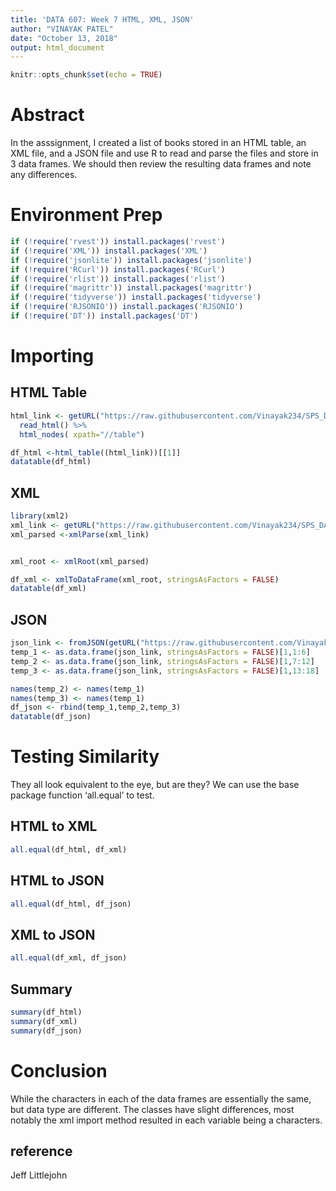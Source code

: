 ```yaml
---
title: 'DATA 607: Week 7 HTML, XML, JSON'
author: "VINAYAK PATEL"
date: "October 13, 2018"
output: html_document
---
```


```r
knitr::opts_chunk$set(echo = TRUE)
```

# Abstract
In the asssignment, I created a list of books stored in an HTML table, an XML file, and a JSON file and use R to read and parse the files and store in 3 data frames.   We should then review the resulting data frames and note any differences.  

# Environment Prep
```r
if (!require('rvest')) install.packages('rvest')
if (!require('XML')) install.packages('XML')
if (!require('jsonlite')) install.packages('jsonlite')
if (!require('RCurl')) install.packages('RCurl')
if (!require('rlist')) install.packages('rlist')
if (!require('magrittr')) install.packages('magrittr')
if (!require('tidyverse')) install.packages('tidyverse')
if (!require('RJSONIO')) install.packages('RJSONIO')
if (!require('DT')) install.packages('DT')

```

# Importing
## HTML Table
```r
html_link <- getURL("https://raw.githubusercontent.com/Vinayak234/SPS_DATA_607/master/SPS_DATA_607/week_7/books.html") %>% 
  read_html() %>% 
  html_nodes( xpath="//table")

df_html <-html_table((html_link))[[1]]
datatable(df_html)

```

## XML
```r
library(xml2)
xml_link <- getURL("https://raw.githubusercontent.com/Vinayak234/SPS_DATA_607/master/SPS_DATA_607/week_7/books.xml")
xml_parsed <-xmlParse(xml_link)


xml_root <- xmlRoot(xml_parsed)

df_xml <- xmlToDataFrame(xml_root, stringsAsFactors = FALSE)
datatable(df_xml)


```

## JSON
```r
json_link <- fromJSON(getURL("https://raw.githubusercontent.com/Vinayak234/SPS_DATA_607/master/SPS_DATA_607/week_7/books.json"))
temp_1 <- as.data.frame(json_link, stringsAsFactors = FALSE)[1,1:6]
temp_2 <- as.data.frame(json_link, stringsAsFactors = FALSE)[1,7:12]
temp_3 <- as.data.frame(json_link, stringsAsFactors = FALSE)[1,13:18]

names(temp_2) <- names(temp_1)
names(temp_3) <- names(temp_1)
df_json <- rbind(temp_1,temp_2,temp_3)
datatable(df_json)


```

# Testing Similarity

They all look equivalent to the eye, but are they?   We can use the base package function 'all.equal' to test.    

## HTML to XML
```r
all.equal(df_html, df_xml)
```

## HTML to JSON
```r
all.equal(df_html, df_json)
```

## XML to JSON
```r
all.equal(df_xml, df_json)
```
## Summary
```r
summary(df_html)
summary(df_xml)
summary(df_json)
```
# Conclusion
While the characters in each of the data frames are essentially the same, but data type are different.  The classes have slight differences, most notably the xml import method resulted in each variable being a characters.  


## reference 
Jeff Littlejohn